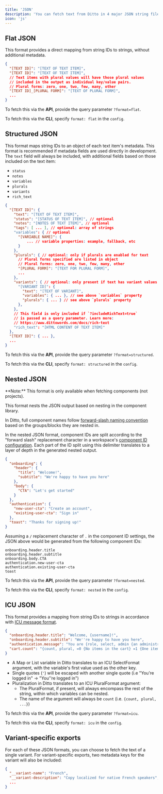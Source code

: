 ```yaml
---
title: 'JSON'
description: 'You can fetch text from Ditto in 4 major JSON string file formats: flat, structured, nested, and ICU.'
icon: 'js'
---
```


## Flat JSON
This format provides a direct mapping from string IDs to strings, without additional metadata.
```json
{
  "[TEXT ID]": "[TEXT OF TEXT ITEM]",
  "[TEXT ID]": "[TEXT OF TEXT ITEM]",
  // Text items with plural values will have those plural values 
  // included in the output as individual key/value pairs.
  // Plural forms: zero, one, two, few, many, other
  "[TEXT ID]_[PLURAL FORM]": "[TEXT OF PLURAL FORM]",
  ...
}
```
To fetch this via the **API**, provide the query parameter `?format=flat`. 

To fetch this via the **CLI**, specify `format: flat` in the `config`.

## Structured JSON
This format maps string IDs to an object of each text item's metadata. 
This format is recommended if metadata fields are used directly in development.
The `text` field will always be included, with additional fields based on those included on the text item: 
* `status`
* `notes`
* `variables`
* `plurals`
* `variants`
* `rich_text`

```json
{
  "[TEXT ID]": {
    "text": "[TEXT OF TEXT ITEM]",
    "status": "[STATUS OF TEXT ITEM]", // optional
    "notes": "[NOTES OF TEXT ITEM]", // optional
    "tags": [ ... ], // optional: array of strings
    "variables": { // optional
      "[VARIABLE NAME]": {
          ... // variable properties: example, fallback, etc
      }
    },
    "plurals": { // optional: only if plurals are enabled for text
      // Plural forms specified are listed in object
      // Plural forms: zero, one, two, few, many, other
      "[PLURAL FORM]": "[TEXT FOR PLURAL FORM]",
      ...
    },
    "variants": { // optional: only present if text has variant values and not a single-variant export
      "[VARIANT ID]": {
        "text": "[TEXT OF VARIANT]",
        "variables": { ... }, // see above `variables` property
        "plurals": { ... } // see above `plurals` property
      },
    },
    // This field is only included if `?includeRichText=true`
    // is passed as a query parameter. Learn more: 
    // https://www.dittowords.com/docs/rich-text
    "rich_text": "[HTML CONTENT OF TEXT ITEM]"
  },
  "[TEXT ID]": { ... },
  ...
}
```
To fetch this via the **API**, provide the query parameter `?format=structured`. 

To fetch this via the **CLI**, specify `format: structured` in the `config`.

## Nested JSON

<Info>
  **Note:** This format is only available when fetching components (not projects).
</Info>

This format nests the JSON output based on nesting in the component library. 

In Ditto, full component names follow [forward-slash naming convention](https://www.dittowords.com/docs/organizing-your-component-library) based on the groups/blocks they are nested in.

In the nested JSON format, component IDs are split according to the "forward slash" replacement character in a workspace's [component ID configuration](https://www.dittowords.com/docs/developer-ids). 
Each part of the ID split using this delimiter translates to a layer of depth in the generated nested output.

```json
{
  "onboarding": {
    "header": {
      "title": "Welcome!",
      "subtitle": "We're happy to have you here"
    },
    "body": {
      "CTA": "Let's get started"
    }
  },
  "authentication": {
    "new-user-cta": "Create an account",
    "existing-user-cta": "Sign in"
  },
  "toast": "Thanks for signing up!"
}
```
Assuming a `/` replacement character of `.` in the component ID settings, the JSON above would be generated from the following component IDs:
```
onboarding.header.title
onboarding.header.subtitle
onboarding.body.CTA
authentication.new-user-cta
authentication.existing-user-cta
toast
```

To fetch this via the **API**, provide the query parameter `?format=nested`. 

To fetch this via the **CLI**, specify `format: nested` in the `config`.

## ICU JSON
This format provides a mapping from string IDs to strings in accordance with [ICU message format](https://icu.unicode.org/home).
```json
{
  "onboarding.header.title": "Welcome, {username}!",
  "onboarding.header.subtitle": "We''re happy to have you here",
  "authentication.message": "You are {role, select, admin {an administrator} viewer {a viewer} other {currently logged in}}.",
  "cart.count": "{count, plural, =0 {No items in the cart} =1 {One item in the cart} other {{count} items in the cart}}"
}
```
* A Map or List variable in Ditto translates to an ICU SelectFormat argument, with the variable's first value used as the other key.
* Single quotes (`'`) will be escaped with another single quote (i.e "You're logged in" -> "You''re logged in")
* Pluralization in Ditto translates to an ICU PluralFormat argument:
    * The PluralFormat, if present, will always encompass the rest of the string, within which variables can be nested.
    * The name of the argument will always be `count` (i.e. `{count, plural, ...}`)

To fetch this via the **API**, provide the query parameter `?format=icu`. 

To fetch this via the **CLI**, specify `format: icu` in the `config`.

## Variant-specific exports
For each of these JSON formats, you can choose to fetch the text of a single variant. For variant-specific exports, two metadata keys for the variant will also be included:
```json
{
  "__variant-name": "French",
  "__variant-description": "Copy localized for native French speakers",
  ...
}
```